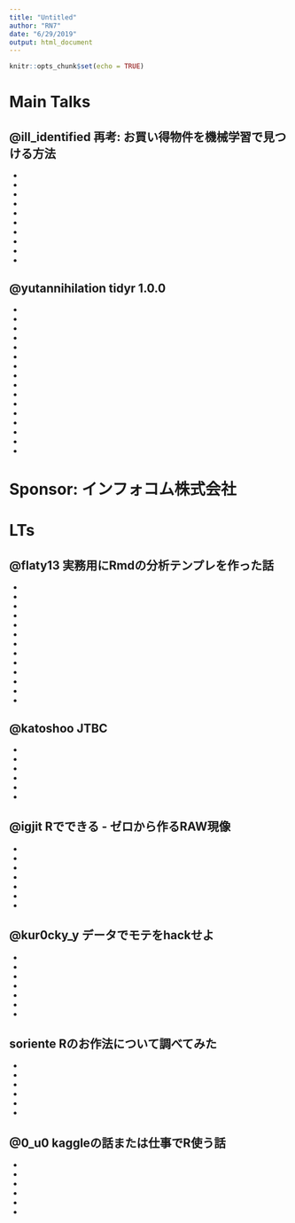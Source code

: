 ```yaml
---
title: "Untitled"
author: "RN7"
date: "6/29/2019"
output: html_document
---
```


```r
knitr::opts_chunk$set(echo = TRUE)
```

# Main Talks

## @ill_identified 	再考: お買い得物件を機械学習で見つける方法

-
-
-
-
-
-
-
-
-
-


## @yutannihilation 	tidyr 1.0.0

-
-
-
-
-
-
-
-
-
-
-
-
-
-
-
-

# Sponsor: インフォコム株式会社


# LTs

## @flaty13 	実務用にRmdの分析テンプレを作った話

-
-
-
-
-
-
-
-
-
-
-
-
-


## @katoshoo 	JTBC

-
-
-
-
-
-

## @igjit 	Rでできる - ゼロから作るRAW現像

-
-
-
-
-
-
-

## @kur0cky_y 	データでモテをhackせよ

-
-
-
-
-
-
-

## soriente 	Rのお作法について調べてみた

-
-
-
-
-
-

## @0_u0 	kaggleの話または仕事でR使う話 	

-
-
-
-
-
-